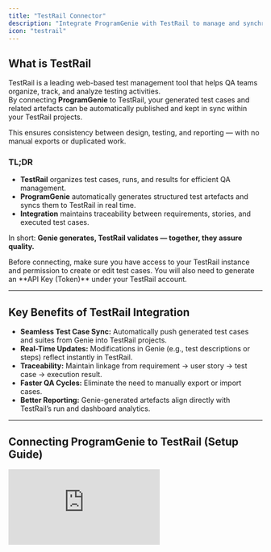 ```yaml
---
title: "TestRail Connector"
description: "Integrate ProgramGenie with TestRail to manage and synchronize generated test cases, test runs, and results within your QA workflows."
icon: "testrail"
---
```


## What is TestRail
TestRail is a leading web-based test management tool that helps QA teams organize, track, and analyze testing activities.  
By connecting **ProgramGenie** to TestRail, your generated test cases and related artefacts can be automatically published and kept in sync within your TestRail projects.

This ensures consistency between design, testing, and reporting — with no manual exports or duplicated work.

### TL;DR
- **TestRail** organizes test cases, runs, and results for efficient QA management.  
- **ProgramGenie** automatically generates structured test artefacts and syncs them to TestRail in real time.  
- **Integration** maintains traceability between requirements, stories, and executed test cases.

In short: **Genie generates, TestRail validates — together, they assure quality.**

<Info>
Before connecting, make sure you have access to your TestRail instance and permission to create or edit test cases.  
You will also need to generate an **API Key (Token)** under your TestRail account.
</Info>

---

## Key Benefits of TestRail Integration

- **Seamless Test Case Sync:** Automatically push generated test cases and suites from Genie into TestRail projects.  
- **Real-Time Updates:** Modifications in Genie (e.g., test descriptions or steps) reflect instantly in TestRail.  
- **Traceability:** Maintain linkage from requirement → user story → test case → execution result.  
- **Faster QA Cycles:** Eliminate the need to manually export or import cases.  
- **Better Reporting:** Genie-generated artefacts align directly with TestRail’s run and dashboard analytics.  

---

## Connecting ProgramGenie to TestRail (Setup Guide)

<iframe
  className="w-full aspect-video rounded-xl"
  src="https://www.youtube.com/embed/l_rDT6eL6Us"
  title="ProgramGenie TestRail Connector Setup"
  frameBorder="0"
  allow="accelerometer; autoplay; clipboard-write; encrypted-media; gyroscope; picture-in-picture"
  allowFullScreen
/>

To connect TestRail with ProgramGenie, configure the connector as follows:

<Steps>
  <Step title="Integration">
    Choose **TestRail** from the list of available connectors in ProgramGenie.
  </Step>
  <Step title="Name">
    Create a unique name for the connector instance (e.g., “TestRail – QA Automation”).
  </Step>
  <Step title="Description">
    Optionally describe this connector (e.g., “Publishes Genie-generated test cases to TestRail Project X”).
  </Step>
  <Step title="Domain">
    Enter your TestRail domain — for example:  
    `https://companyname.testrail.io` or your custom TestRail Cloud URL.
  </Step>
  <Step title="API Token (Key)">
    TestRail requires a user-specific API token for secure integration.

    - In TestRail, click your **User Icon → My Settings → API Keys**.  
    - Click **Add Key** and give it a name (e.g., “ProgramGenie Integration”).  
    - Copy the generated key.  
    - Paste it into the **Token** field in the ProgramGenie connector screen.

    <Warning>
    **Important:** Tokens are personal credentials. If they are deleted or expired, ProgramGenie will stop syncing until a new one is added.
    </Warning>

    <Note>
    **Tip:** Assign descriptive names to your keys (e.g., “QA Connector – 90 Days”) and review them regularly to maintain security.
    </Note>
  </Step>
  <Step title="Email / Username">
    Enter the TestRail account email used to generate the API key.  
    This user must have permission to create and edit test cases within the selected project.
  </Step>
  <Step title="Project Key">
    Provide the **Project Key** corresponding to the target TestRail project where test cases should be synced.  
    Example: `QA01` or `WEBAPP`.
  </Step>
</Steps>

---

## Example Workflow

1. Genie generates test cases automatically from your requirements or user stories.  
2. The TestRail connector syncs these cases into your designated TestRail project.  
3. QA teams execute the tests, record results, and track coverage within TestRail.  
4. Updates, edits, or regenerations in Genie are automatically mirrored back to TestRail.

---

## Troubleshooting (TestRail Connector)

<AccordionGroup>
  <Accordion title="Connection fails when authenticating with TestRail.">
    **Cause:** Incorrect domain, token, or email.  
    **Solution:**
    - Verify your TestRail URL matches your workspace (e.g., `https://company.testrail.io`).  
    - Confirm the token and email belong to the same user.  
    - Recreate the API key if necessary.
  </Accordion>

  <Accordion title="I get a '401 Unauthorized' or 'Forbidden' error.">
    **Cause:** Invalid credentials or missing permissions.  
    **Solution:**
    - Ensure the TestRail user has API access enabled.  
    - Check that the API key is still active.  
    - If using SSO, ensure API access is allowed for your account.
  </Accordion>

  <Accordion title="Test cases are not appearing in TestRail.">
    **Cause:** Wrong Project Key or restricted permissions.  
    **Solution:**
    - Verify that the project key exists and is active in TestRail.  
    - Make sure the connected user has permission to add test cases.  
    - Re-sync the connector.
  </Accordion>

  <Accordion title="Changes in Genie are not updating in TestRail.">
    **Cause:** Token expired or sync paused.  
    **Solution:**
    - Generate a new API key and update the connector.  
    - Click **Resync** in Genie’s connector panel.
  </Accordion>

  <Accordion title="Test runs are not updating correctly.">
    **Cause:** TestRail run IDs not linked correctly.  
    **Solution:**
    - Check that the TestRail run is active.  
    - Refresh the mapping in Genie and resync results.
  </Accordion>
</AccordionGroup>

---

## FAQ (TestRail Connector)

<AccordionGroup>
  <Accordion title="Why does ProgramGenie need my TestRail API key?">
    The API key allows Genie to securely create, update, and synchronize test cases in your TestRail workspace without storing your password.
  </Accordion>

  <Accordion title="Can multiple users connect to the same TestRail project?">
    Yes, but each user should connect using their own TestRail credentials and API key to maintain access control and traceability.
  </Accordion>

  <Accordion title="What happens when my token expires?">
    ProgramGenie will stop syncing until you update the connector with a new API key.
  </Accordion>

  <Accordion title="Does ProgramGenie overwrite existing TestRail cases?">
    No. Genie only updates the test cases it originally created — existing manual cases remain untouched.
  </Accordion>

  <Accordion title="How often does ProgramGenie sync with TestRail?">
    Synchronization happens automatically when artefacts are created or updated.  
    Manual syncs can also be triggered from the connector screen.
  </Accordion>

  <Accordion title="What permissions are required in TestRail?">
    You need permission to **create, edit, and update test cases** in the target project.  
    If you’re unsure, ask your TestRail administrator.
  </Accordion>

  <Accordion title="Can I disconnect or switch accounts later?">
    Yes. You can disconnect anytime in ProgramGenie settings and reconnect with a different TestRail account or token.
  </Accordion>
</AccordionGroup>
